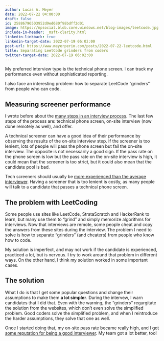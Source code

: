 ```yaml
---
author: Lucas A. Meyer
date: 2022-07-22 04:00:00
draft: false
id: 25886796503952d9ed680f98bdff2d01
image: https://mpsocial.blob.core.windows.net/blog-images/leetcode.jpg
include-in-header: _msft-clarity.html
linkedin-linkback: true
linkedin-target-date: 2022-07-19 06:02:00
post-url: https://www.meyerperin.com/posts/2022-07-22-leetcode.html
title: Separating LeetCode grinders from coders
twitter-target-date: 2022-07-19 06:02:00
---
```


My preferred interview type is the technical phone screen. I can track my performance even without sophisticated reporting. 

I also face an interesting problem: how to separate LeetCode "grinders" from people who can code.

## Measuring screener performance

I wrote before about the [many steps in an interview process](https://www.meyerperin.com/posts/2021-06-05-what-happens-when-a-hiring-manager-posts-a-position-on-linkedin.html). The last few steps of the process are: technical phone screen, on-site interview (now done remotely as well), and offer.

A technical screener can have a good idea of their performance by observing the results of the on-site interview step. If the screener is too lenient, lots of people will pass the phone screen but fail the on-site interview. The opposite is not necessarily a good sign. If the pass rate on the phone screen is low but the pass rate on the on-site interview is high, it could mean that the screener is too strict, but it could also mean that the candidate pool is bad.

Tech screeners should usually be [more experienced than the average interviewer](https://www.meyerperin.com/posts/2021-07-02-how-to-fail-a-technical-phone-screen.html). Having a screener that is too lenient is costly, as many people will talk to a candidate that passes a technical phone screen.

## The problem with LeetCoding

Some people use sites like LeetCode, StrataScratch and HackerRank to learn, but many use them to "grind" and simply memorize algorithms for interviews. Now that interviews are remote, some people cheat and copy the answers from these sites during the interview. The problem I need to solve is how to separate "grinders" (and cheaters) from people who know how to code.

My solution is imperfect, and may not work if the candidate is experienced, practiced a lot, but is nervous. I try to work around that problem in different ways. On the other hand, I think my solution worked in some important cases.

## The solution

What I do is that I get some popular questions and change their assumptions to make them **a lot simpler**. During the intervew, I warn candidates that I did that. Even with the warning, the "grinders" regurgitate the solution from the websites, which don't even solve the simplified problem. Good coders solve the simplified problem, and when I reintroduce the harder assumptions, they solve that one as well. 

Once I started doing that, my on-site pass rate became really high, and I got [some reputation for being a good interviewer](https://www.meyerperin.com/posts/2022-04-05-hiring-is-a-superpower.html). My team got a lot better, too!